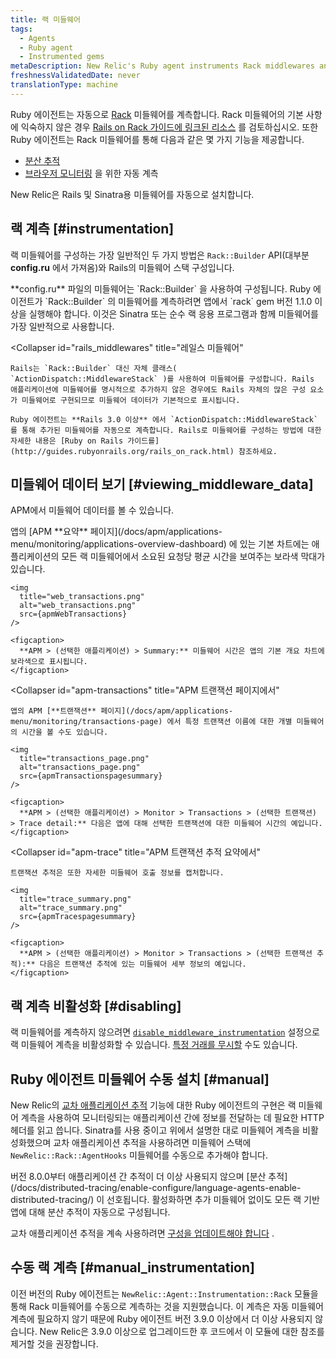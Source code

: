```yaml
---
title: 랙 미들웨어
tags:
  - Agents
  - Ruby agent
  - Instrumented gems
metaDescription: New Relic's Ruby agent instruments Rack middlewares and uses middlewares for functions like cross application tracing and browser auto-instrumentation.
freshnessValidatedDate: never
translationType: machine
---
```





Ruby 에이전트는 자동으로 [Rack](http://rack.github.io/) 미들웨어를 계측합니다. Rack 미들웨어의 기본 사항에 익숙하지 않은 경우 [Rails on Rack 가이드에 링크된 리소스](http://guides.rubyonrails.org/rails_on_rack.html#resources) 를 검토하십시오. 또한 Ruby 에이전트는 Rack 미들웨어를 통해 다음과 같은 몇 가지 기능을 제공합니다.

* [분산 추적](/docs/distributed-tracing/enable-configure/language-agents-enable-distributed-tracing/)
* [브라우저 모니터링](/docs/agents/ruby-agent/features/page-load-timing-ruby) 을 위한 자동 계측

New Relic은 Rails 및 Sinatra용 미들웨어를 자동으로 설치합니다.

## 랙 계측 [#instrumentation]

랙 미들웨어를 구성하는 가장 일반적인 두 가지 방법은 `Rack::Builder` API(대부분 **config.ru** 에서 가져옴)와 Rails의 미들웨어 스택 구성입니다.

<CollapserGroup>
  <Collapser
    id="rack_builder"
    title="랙::빌더"
  >
    **config.ru** 파일의 미들웨어는 `Rack::Builder` 을 사용하여 구성됩니다. Ruby 에이전트가 `Rack::Builder` 의 미들웨어를 계측하려면 앱에서 `rack` gem 버전 1.1.0 이상을 실행해야 합니다. 이것은 Sinatra 또는 순수 랙 응용 프로그램과 함께 미들웨어를 가장 일반적으로 사용합니다.
  </Collapser>

  <Collapser
    id="rails_middlewares"
    title="레일스 미들웨어"
  >
    Rails는 `Rack::Builder` 대신 자체 클래스( `ActionDispatch::MiddlewareStack` )를 사용하여 미들웨어를 구성합니다. Rails 애플리케이션에 미들웨어를 명시적으로 추가하지 않은 경우에도 Rails 자체의 많은 구성 요소가 미들웨어로 구현되므로 미들웨어 데이터가 기본적으로 표시됩니다.

    Ruby 에이전트는 **Rails 3.0 이상** 에서 `ActionDispatch::MiddlewareStack` 를 통해 추가된 미들웨어를 자동으로 계측합니다. Rails로 미들웨어를 구성하는 방법에 대한 자세한 내용은 [Ruby on Rails 가이드를](http://guides.rubyonrails.org/rails_on_rack.html) 참조하세요.
  </Collapser>
</CollapserGroup>

## 미들웨어 데이터 보기 [#viewing_middleware_data]

APM에서 미들웨어 데이터를 볼 수 있습니다.

<CollapserGroup>
  <Collapser
    id="apm-overview"
    title="APM 요약 페이지에서"
  >
    앱의 [APM **요약** 페이지](/docs/apm/applications-menu/monitoring/applications-overview-dashboard) 에 있는 기본 차트에는 애플리케이션의 모든 랙 미들웨어에서 소요된 요청당 평균 시간을 보여주는 보라색 막대가 있습니다.

    <img
      title="web_transactions.png"
      alt="web_transactions.png"
      src={apmWebTransactions}
    />

    <figcaption>
      **APM > (선택한 애플리케이션) > Summary:** 미들웨어 시간은 앱의 기본 개요 차트에 보라색으로 표시됩니다.
    </figcaption>
  </Collapser>

  <Collapser
    id="apm-transactions"
    title="APM 트랜잭션 페이지에서"
  >
    앱의 APM [**트랜잭션** 페이지](/docs/apm/applications-menu/monitoring/transactions-page) 에서 특정 트랜잭션 이름에 대한 개별 미들웨어의 시간을 볼 수도 있습니다.

    <img
      title="transactions_page.png"
      alt="transactions_page.png"
      src={apmTransactionspagesummary}
    />

    <figcaption>
      **APM > (선택한 애플리케이션) > Monitor > Transactions > (선택한 트랜잭션) > Trace detail:** 다음은 앱에 대해 선택한 트랜잭션에 대한 미들웨어 시간의 예입니다.
    </figcaption>
  </Collapser>

  <Collapser
    id="apm-trace"
    title="APM 트랜잭션 추적 요약에서"
  >
    트랜잭션 추적은 또한 자세한 미들웨어 호출 정보를 캡처합니다.

    <img
      title="trace_summary.png"
      alt="trace_summary.png"
      src={apmTracespagesummary}
    />

    <figcaption>
      **APM > (선택한 애플리케이션) > Monitor > Transactions > (선택한 트랜잭션 추적):** 다음은 트랜잭션 추적에 있는 미들웨어 세부 정보의 예입니다.
    </figcaption>
  </Collapser>
</CollapserGroup>

## 랙 계측 비활성화 [#disabling]

랙 미들웨어를 계측하지 않으려면 [`disable_middleware_instrumentation`](/docs/agents/ruby-agent/installation-configuration/ruby-agent-configuration) 설정으로 랙 미들웨어 계측을 비활성화할 수 있습니다. [특정 거래를 무시할](/docs/agents/ruby-agent/installation-configuration/ignoring-specific-transactions) 수도 있습니다.

## Ruby 에이전트 미들웨어 수동 설치 [#manual]

New Relic의 [교차 애플리케이션 추적](/docs/apm/traces/cross-application-traces/cross-application-tracing) 기능에 대한 Ruby 에이전트의 구현은 랙 미들웨어 계측을 사용하여 모니터링되는 애플리케이션 간에 정보를 전달하는 데 필요한 HTTP 헤더를 읽고 씁니다. Sinatra를 사용 중이고 위에서 설명한 대로 미들웨어 계측을 비활성화했으며 교차 애플리케이션 추적을 사용하려면 미들웨어 스택에 `NewRelic::Rack::AgentHooks` 미들웨어를 수동으로 추가해야 합니다.

<Callout variant="important">
  버전 8.0.0부터 애플리케이션 간 추적이 더 이상 사용되지 않으며 [분산 추적](/docs/distributed-tracing/enable-configure/language-agents-enable-distributed-tracing/) 이 선호됩니다. 활성화하면 추가 미들웨어 없이도 모든 랙 기반 앱에 대해 분산 추적이 자동으로 구성됩니다.

  교차 애플리케이션 추적을 계속 사용하려면 [구성을 업데이트해야 합니다](/docs/agents/ruby-agent/features/cross-application-tracing-ruby#configuration) .
</Callout>

## 수동 랙 계측 [#manual_instrumentation]

이전 버전의 Ruby 에이전트는 `NewRelic::Agent::Instrumentation::Rack` 모듈을 통해 Rack 미들웨어를 수동으로 계측하는 것을 지원했습니다. 이 계측은 자동 미들웨어 계측에 필요하지 않기 때문에 Ruby 에이전트 버전 3.9.0 이상에서 더 이상 사용되지 않습니다. New Relic은 3.9.0 이상으로 업그레이드한 후 코드에서 이 모듈에 대한 참조를 제거할 것을 권장합니다.